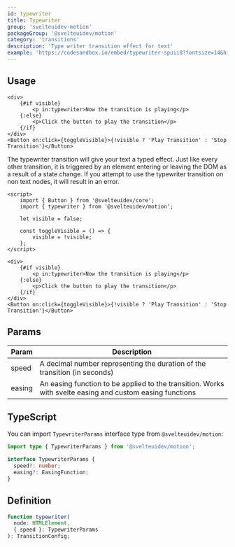 ```yaml
---
id: typewriter
title: Typewriter
group: 'svelteuidev-motion'
packageGroup: '@svelteuidev/motion'
category: 'transitions'
description: 'Type writer transition effect for text'
example: 'https://codesandbox.io/embed/typewriter-spuii8?fontsize=14&hidenavigation=1&module=%2FApp.svelte&theme=dark&view=preview'
---
```


## Usage

```tsx
<div>
    {#if visible}
        <p in:typewriter>Now the transition is playing</p>
    {:else}
        <p>Click the button to play the transition</p>
    {/if}
</div>
<Button on:click={toggleVisible}>{!visible ? 'Play Transition' : 'Stop Transition'}</Button>
```

The typewriter transition will give your text a typed effect. Just like every other transition, it is triggered by an element entering or leaving the DOM as a result of a state change. If you attempt to use the typewriter transition on non text nodes, it will result in an error.

```tsx
<script>
	import { Button } from '@svelteuidev/core';
	import { typewriter } from '@svelteuidev/motion';

	let visible = false;

	const toggleVisible = () => {
		visible = !visible;
	};
</script>

<div>
    {#if visible}
        <p in:typewriter>Now the transition is playing</p>
    {:else}
        <p>Click the button to play the transition</p>
    {/if}
</div>
<Button on:click={toggleVisible}>{!visible ? 'Play Transition' : 'Stop Transition'}</Button>
```

## Params

| Param  | Description                                                                                              |
| ------ | -------------------------------------------------------------------------------------------------------- |
| speed  | A decimal number representing the duration of the transition (in seconds)                                |
| easing | An easing function to be applied to the transition. Works with svelte easing and custom easing functions |

## TypeScript

You can import `TypewriterParams` interface type from `@svelteuidev/motion`:

```ts
import type { TypewriterParams } from '@svelteuidev/motion';

interface TypewriterParams {
  speed?: number;
  easing?: EasingFunction;
}
```

## Definition

```ts
function typewriter(
  node: HTMLElement,
  { speed }: TypewriterParams
): TransitionConfig;
```
